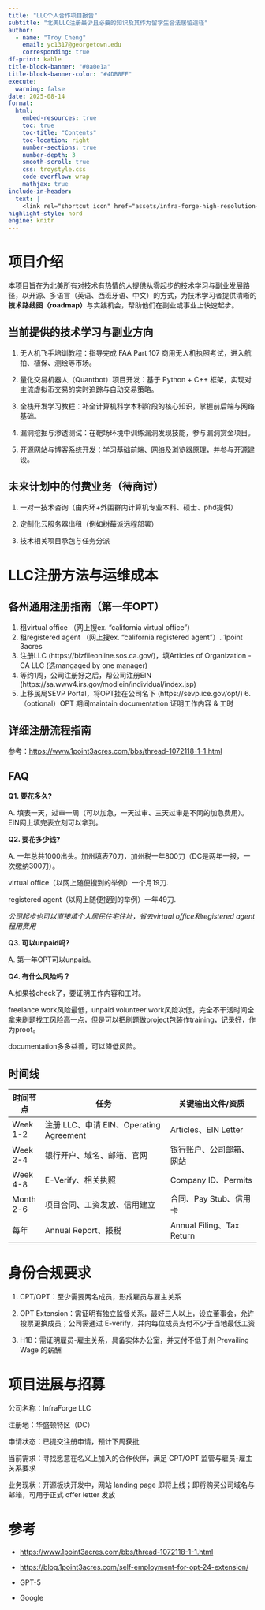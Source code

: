 ```yaml
---
title: "LLC个人合作项目报告"
subtitle: "北美LLC注册最少且必要的知识及其作为留学生合法居留途径"
author: 
  - name: "Troy Cheng"
    email: yc1317@georgetown.edu
    corresponding: true
df-print: kable
title-block-banner: "#0a0e1a"
title-block-banner-color: "#4DB8FF"
execute:
  warning: false
date: 2025-08-14
format:
  html:
    embed-resources: true
    toc: true                 
    toc-title: "Contents"     
    toc-location: right       
    number-sections: true
    number-depth: 3       
    smooth-scroll: true       
    css: troystyle.css 
    code-overflow: wrap
    mathjax: true
include-in-header:
  text: |
    <link rel="shortcut icon" href="assets/infra-forge-high-resolution-logo.png" type="image/png">           
highlight-style: nord       
engine: knitr
---
```



# 项目介绍

本项目旨在为北美所有对技术有热情的人提供从零起步的技术学习与副业发展路径，以开源、多语言（英语、西班牙语、中文）的方式，为技术学习者提供清晰的**技术路线图（roadmap）**与实践机会，帮助他们在副业或事业上快速起步。

## 当前提供的技术学习与副业方向

1. 无人机飞手培训教程：指导完成 FAA Part 107 商用无人机执照考试，进入航拍、植保、测绘等市场。

2. 量化交易机器人（Quantbot）项目开发：基于 Python + C++ 框架，实现对主流虚拟币交易的实时追踪与自动交易策略。

3. 全栈开发学习教程：补全计算机科学本科阶段的核心知识，掌握前后端与网络基础。

4. 漏洞挖掘与渗透测试：在靶场环境中训练漏洞发现技能，参与漏洞赏金项目。

5. 开源网站与博客系统开发：学习基础前端、网络及浏览器原理，并参与开源建设。


## 未来计划中的付费业务（待商讨）

1. 一对一技术咨询（由内环+外围群内计算机专业本科、硕士、phd提供）

2. 定制化云服务器出租（例如树莓派远程部署）

3. 技术相关项目承包与任务分派


# LLC注册方法与运维成本

## 各州通用注册指南（第一年OPT）

1. 租virtual office （网上搜ex. "california virtual office"）
2. 租registered agent （网上搜ex. "california registered agent"）. 1point 3acres
3. 注册LLC (https://bizfileonline.sos.ca.gov/)，填Articles of Organization - CA LLC (选mangaged by one manager)
4. 等约1周，公司注册好之后，帮公司注册EIN (https://sa.www4.irs.gov/modiein/individual/index.jsp)
5. 上移民局SEVP Portal，将OPT挂在公司名下 (https://sevp.ice.gov/opt/)
6.（optional）OPT 期间maintain documentation 证明工作内容 & 工时

## 详细注册流程指南

参考：<https://www.1point3acres.com/bbs/thread-1072118-1-1.html>

## FAQ

**Q1. 要花多久?**

A. 填表一天，过审一周（可以加急，一天过审、三天过审是不同的加急费用）。EIN网上填完表立刻可以拿到。

**Q2. 要花多少钱?**

A. 一年总共1000出头。加州填表70刀，加州税一年800刀（DC是两年一报，一次缴纳300刀）。

virtual office（以网上随便搜到的举例）一个月19刀. 

registered agent（以网上随便搜到的举例）一年49刀. 

*公司起步也可以直接填个人居民住宅住址，省去virtual office和registered agent租用费用*

**Q3. 可以unpaid吗?**

A. 第一年OPT可以unpaid。


**Q4. 有什么风险吗？**

A.如果被check了，要证明工作内容和工时。

freelance work风险最低，unpaid volunteer work风险次低，完全不干活时间全拿来刷题找工风险高一点，但是可以把刷题做project包装作training，记录好，作为proof。

documentation多多益善，可以降低风险。

## 时间线

| 时间节点      | 任务                                | 关键输出文件/资质                |
| --------- | --------------------------------- | ------------------------ |
| Week 1-2  | 注册 LLC、申请 EIN、Operating Agreement | Articles、EIN Letter      |
| Week 2-4  | 银行开户、域名、邮箱、官网                     | 银行账户、公司邮箱、网站             |
| Week 4-8  | E-Verify、相关执照                     | Company ID、Permits       |
| Month 2-6 | 项目合同、工资发放、信用建立                    | 合同、Pay Stub、信用卡          |
| 每年        | Annual Report、报税                  | Annual Filing、Tax Return |


# 身份合规要求

1. CPT/OPT：至少需要两名成员，形成雇员与雇主关系

2. OPT Extension：需证明有独立监督关系，最好三人以上，设立董事会，允许投票更换成员；公司需通过 E-verify，并向每位成员支付不少于当地最低工资

3. H1B：需证明雇员-雇主关系，具备实体办公室，并支付不低于州 Prevailing Wage 的薪酬


# 项目进展与招募

公司名称：InfraForge LLC

注册地：华盛顿特区（DC）

申请状态：已提交注册申请，预计下周获批

当前需求：寻找愿意在名义上加入的合作伙伴，满足 CPT/OPT 监管与雇员-雇主关系要求

业务现状：开源板块开发中，网站 landing page 即将上线；即将购买公司域名与邮箱，可用于正式 offer letter 发放

# 参考

- <https://www.1point3acres.com/bbs/thread-1072118-1-1.html>

- <https://blog.1point3acres.com/self-employment-for-opt-24-extension/>

- GPT-5

- Google



```{=html}
<script>
document.addEventListener("DOMContentLoaded", function() {
    const toc = document.getElementById("TOC");
    if (toc) {
        const sourceLink = document.createElement("div");
        sourceLink.innerHTML = `
            <div class="toc-source">
                <a href="https://github.com/troy-yu-cheng/infraforge" 
                   target="_blank" 
                   class="github-button">
                   <svg xmlns="http://www.w3.org/2000/svg" 
                        viewBox="0 0 24 24" 
                        width="16" 
                        height="16" 
                        fill="currentColor"
                        style="vertical-align: middle; margin-right: 5px;">
                     <path d="M12 0C5.373 0 0 5.373 0 12c0 5.303 3.438 9.8 8.207 11.387.6.113.82-.26.82-.577v-2.157c-3.338.726-4.033-1.416-4.033-1.416-.546-1.386-1.332-1.756-1.332-1.756-1.09-.745.083-.73.083-.73 1.205.084 1.84 1.237 1.84 1.237 1.07 1.832 2.807 1.303 3.492.996.108-.774.418-1.303.76-1.602-2.665-.3-5.466-1.332-5.466-5.93 0-1.311.468-2.382 1.237-3.222-.124-.302-.536-1.52.118-3.163 0 0 1.008-.322 3.3 1.23a11.516 11.516 0 0 1 3.002-.403 11.486 11.486 0 0 1 3.002.403c2.292-1.552 3.3-1.23 3.3-1.23.654 1.644.242 2.861.118 3.163.77.84 1.236 1.911 1.236 3.222 0 4.61-2.807 5.627-5.48 5.922.43.372.812 1.103.812 2.222v3.293c0 .321.218.694.825.576C20.565 21.796 24 17.3 24 12 24 5.373 18.627 0 12 0z"/>
                   </svg>
                   View source
                </a>
            </div>
        `;
        toc.appendChild(sourceLink);
    }
});
</script>
```
